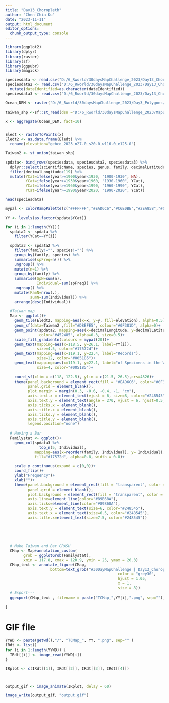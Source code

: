 ```yaml
---
title: "Day13_Choropleth"
author: "Chen-Chia Ku"
date: "2023-11-11"
output: html_document
editor_options: 
  chunk_output_type: console
---
```



```r
library(ggplot2)
library(dplyr)
library(raster)
library(sf)
library(ggpubr)
library(magick)
```

```r
speciesdata <- read.csv("D:/6_Rworld/30daysMapChallenge_2023/Day13_Choropleth/Data1950_19902.csv")
speciesdata2 <- read.csv("D:/6_Rworld/30daysMapChallenge_2023/Day13_Choropleth/Data1900_1950.csv") %>%
  mutate(dateIdentified=as.character(dateIdentified))
speciesdata3 <- read.csv("D:/6_Rworld/30daysMapChallenge_2023/Day13_Choropleth/Data1991_2023.csv")

Ocean_DEM <- raster("D:/6_Rworld/30daysMapChallenge_2023/Day3_Polygons/TaiwanOCean/gebco_2023_n27.0_s20.0_w116.0_e125.0.tif")

taiwan_shp <-sf::st_read(dsn ="D:/6_Rworld/30daysMapChallenge_2023/MapDt/Taiwan", layer="gadm36_TWN_2")

```

```r
x <- aggregate(Ocean_DEM, fact=10)


Eledt <- rasterToPoints(x)
Eledt2 <- as.data.frame(Eledt) %>%
  rename(elevation="gebco_2023_n27.0_s20.0_w116.0_e125.0")

Taiwan2 <- st_union(taiwan_shp)

```

```r
spdata<- bind_rows(speciesdata, speciesdata2, speciesdata3) %>%
  dplyr::select(scientificName, species, genus, family, decimalLatitude, decimalLongitude, elevation, year) %>%
  filter(decimalLongitude>119) %>%
  mutate(YCat=ifelse(year>=1900&year<1930, "1900-1930", NA), 
         YCat=ifelse(year>=1930&year<1960, "1930-1960", YCat),
         YCat=ifelse(year>=1960&year<1990, "1960-1990", YCat),
         YCat=ifelse(year>=1990&year<2020, "1990-2020", YCat))

```



```r

head(speciesdata)

mypal <- colorRampPalette(c("#FFFFFF","#EAD6C6","#C6E0BE","#2EA858","#0F381D"))

YY <- levels(as.factor(spdata$YCat))

for (i in 1:length(YY)){
  spdata2 <- spdata %>% 
    filter(YCat==YY[i])
  
  spdata3 <- spdata2 %>%
    filter(family!="", species!="") %>%
    group_by(family, species) %>%
    summarise(spFreq=n()) %>%
    ungroup() %>%
    mutate(n=1) %>%
    group_by(family) %>%
    summarise(SpN=sum(n), 
              Individual=sum(spFreq)) %>%
    ungroup() %>%
    mutate(FamN=nrow(.),
           sumN=sum(Individual)) %>%
    arrange(desc(Individual)) 
  
  #Taiwan map
  Map <- ggplot()+
    geom_tile(Eledt2, mapping=aes(x=x, y=y, fill=elevation), alpha=0.5)+
    geom_sf(data=Taiwan2 ,fill="#D8EFE5", colour="#0F381D", alpha=0)+
    geom_point(spdata2, mapping=aes(x=decimalLongitude, y=decimalLatitude),
               color="#452485", alpha=0.3, size=0.5)+
    scale_fill_gradientn(colours = mypal(20))+
    geom_text(mapping=aes(x=118.5, y=26.1, label=YY[i]),
              size=4.5, color="#17572d")+
    geom_text(mapping=aes(x=119.1, y=22.4, label="Records"), 
              size=12, color="#005185")+
    geom_text(mapping=aes(x=119.1, y=22.1, label="of Specimens in the Wild"), 
              size=4, color="#005185")+
    
    coord_sf(xlim = c(118, 122.5), ylim = c(21.5, 26.5),crs=4326)+
    theme(panel.background = element_rect(fill = "#EAD6C6", color="#0F381D"), 
          panel.grid = element_blank(), 
          plot.margin = margin(0.3, -0.6, -0.4, -1, "cm"),
          axis.text.x = element_text(vjust = 6, size=8, color="#248545"),
          axis.text.y = element_text(angle = 270, vjust = 6, hjust=0.5, size=8, color="#248545"),
          axis.ticks.x = element_blank(),
          axis.title.x = element_blank(),
          axis.ticks.y = element_blank(),
          axis.title.y = element_blank(),
          legend.position="none")
  
  # Having a Bar
  Familystat <- ggplot()+
    geom_col(spdata3 %>%
               top_n(5, Individual), 
             mapping=aes(x=reorder(family, Individual), y= Individual), 
             fill="#17572d", alpha=0.8, width = 0.8)+
    
    scale_y_continuous(expand = c(0,0))+
    coord_flip()+
    ylab("Frequency")+
    xlab("")+
    theme(panel.background = element_rect(fill = "transparent", color = "transparent"), 
          panel.grid = element_blank(), 
          plot.background = element_rect(fill = "transparent", color = "transparent"),
          axis.line=element_line(color="#89B68A"),
          axis.ticks=element_line(color="#89B68A"),
          axis.text.y = element_text(size=6, color="#248545"),
          axis.text.x = element_text(size=6.5, color="#248545"), 
          axis.title.x=element_text(size=7.5, color="#248545"))
  
  
  
  
  
  # Make Taiwan and Bar CRASH
  CMap <- Map+annotation_custom(
        grob = ggplotGrob(Familystat),
        xmin = 117.8, xmax = 120.9, ymin = 25, ymax = 26.3)
  CMap_text <- annotate_figure(CMap,
                    bottom=text_grob("#30DayMapChallenge | Day13_Choropleth | @jjakon11",
                                                  color = "grey30", 
                                                  hjust = 1.05, 
                                                  x = 1,
                                                  size = 8))
  # Export---
  ggexport(CMap_text , filename = paste("TCMap_",YY[i],".png", sep=""), width =4300, height =5248, res =900 )
    
}


```

# GIF file
```r

YYWD <- paste(getwd(),"/", "TCMap_", YY, ".png", sep="" )
IRdt <- list()
for (i in 1:length(YYWD)) {
  IRdt[[i]] <- image_read(YYWD[i])
}

IRplot <- c(IRdt[[1]], IRdt[[2]], IRdt[[3]], IRdt[[4]])



output_gif <- image_animate(IRplot, delay = 60)

image_write(output_gif, "output.gif")

```

